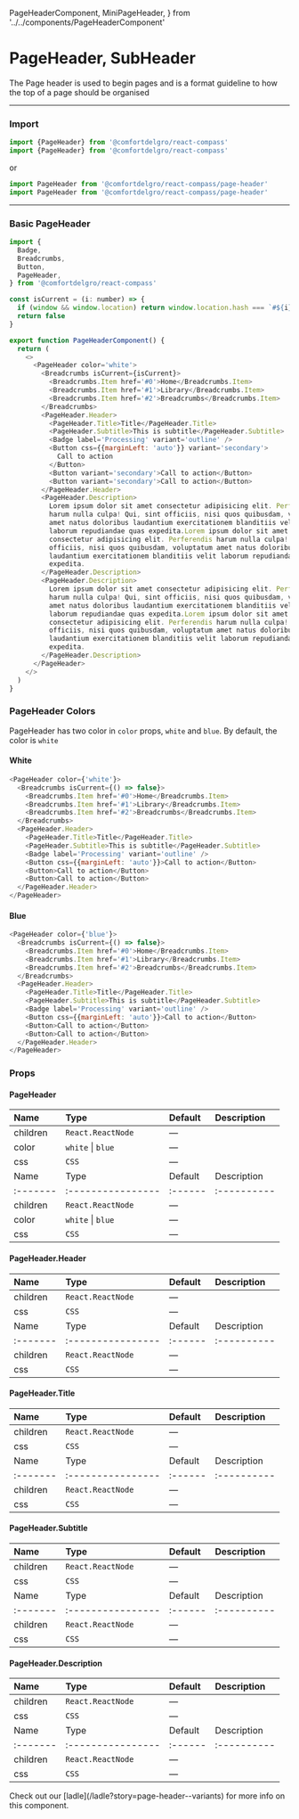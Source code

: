   PageHeaderComponent,
  MiniPageHeader,
} from '../../components/PageHeaderComponent'

# PageHeader, SubHeader

The Page header is used to begin pages and is a format guideline to how the top of a page should be organised

---

### Import

```js
import {PageHeader} from '@comfortdelgro/react-compass'
import {PageHeader} from '@comfortdelgro/react-compass'
```

or

```js
import PageHeader from '@comfortdelgro/react-compass/page-header'
import PageHeader from '@comfortdelgro/react-compass/page-header'
```

---

### Basic PageHeader

<section className={styles.componentShowcaseContainer}>
  <PageHeaderComponent />
</section>

```js
import {
  Badge,
  Breadcrumbs,
  Button,
  PageHeader,
} from '@comfortdelgro/react-compass'

const isCurrent = (i: number) => {
  if (window && window.location) return window.location.hash === `#${i}`
  return false
}

export function PageHeaderComponent() {
  return (
    <>
      <PageHeader color='white'>
        <Breadcrumbs isCurrent={isCurrent}>
          <Breadcrumbs.Item href='#0'>Home</Breadcrumbs.Item>
          <Breadcrumbs.Item href='#1'>Library</Breadcrumbs.Item>
          <Breadcrumbs.Item href='#2'>Breadcrumbs</Breadcrumbs.Item>
        </Breadcrumbs>
        <PageHeader.Header>
          <PageHeader.Title>Title</PageHeader.Title>
          <PageHeader.Subtitle>This is subtitle</PageHeader.Subtitle>
          <Badge label='Processing' variant='outline' />
          <Button css={{marginLeft: 'auto'}} variant='secondary'>
            Call to action
          </Button>
          <Button variant='secondary'>Call to action</Button>
          <Button variant='secondary'>Call to action</Button>
        </PageHeader.Header>
        <PageHeader.Description>
          Lorem ipsum dolor sit amet consectetur adipisicing elit. Perferendis
          harum nulla culpa! Qui, sint officiis, nisi quos quibusdam, voluptatum
          amet natus doloribus laudantium exercitationem blanditiis velit
          laborum repudiandae quas expedita.Lorem ipsum dolor sit amet
          consectetur adipisicing elit. Perferendis harum nulla culpa! Qui, sint
          officiis, nisi quos quibusdam, voluptatum amet natus doloribus
          laudantium exercitationem blanditiis velit laborum repudiandae quas
          expedita.
        </PageHeader.Description>
        <PageHeader.Description>
          Lorem ipsum dolor sit amet consectetur adipisicing elit. Perferendis
          harum nulla culpa! Qui, sint officiis, nisi quos quibusdam, voluptatum
          amet natus doloribus laudantium exercitationem blanditiis velit
          laborum repudiandae quas expedita.Lorem ipsum dolor sit amet
          consectetur adipisicing elit. Perferendis harum nulla culpa! Qui, sint
          officiis, nisi quos quibusdam, voluptatum amet natus doloribus
          laudantium exercitationem blanditiis velit laborum repudiandae quas
          expedita.
        </PageHeader.Description>
      </PageHeader>
    </>
  )
}
```

### PageHeader Colors

PageHeader has two color in `color` props, `white` and `blue`. By default, the color is `white`

#### White

<section className={styles.componentShowcaseContainer}>
  <MiniPageHeader />
</section>

```js {1}
<PageHeader color={'white'}>
  <Breadcrumbs isCurrent={() => false}>
    <Breadcrumbs.Item href='#0'>Home</Breadcrumbs.Item>
    <Breadcrumbs.Item href='#1'>Library</Breadcrumbs.Item>
    <Breadcrumbs.Item href='#2'>Breadcrumbs</Breadcrumbs.Item>
  </Breadcrumbs>
  <PageHeader.Header>
    <PageHeader.Title>Title</PageHeader.Title>
    <PageHeader.Subtitle>This is subtitle</PageHeader.Subtitle>
    <Badge label='Processing' variant='outline' />
    <Button css={{marginLeft: 'auto'}}>Call to action</Button>
    <Button>Call to action</Button>
    <Button>Call to action</Button>
  </PageHeader.Header>
</PageHeader>
```

#### Blue

<section className={styles.componentShowcaseContainer}>
  <MiniPageHeader color={'blue'} />
</section>

```js {1}
<PageHeader color={'blue'}>
  <Breadcrumbs isCurrent={() => false}>
    <Breadcrumbs.Item href='#0'>Home</Breadcrumbs.Item>
    <Breadcrumbs.Item href='#1'>Library</Breadcrumbs.Item>
    <Breadcrumbs.Item href='#2'>Breadcrumbs</Breadcrumbs.Item>
  </Breadcrumbs>
  <PageHeader.Header>
    <PageHeader.Title>Title</PageHeader.Title>
    <PageHeader.Subtitle>This is subtitle</PageHeader.Subtitle>
    <Badge label='Processing' variant='outline' />
    <Button css={{marginLeft: 'auto'}}>Call to action</Button>
    <Button>Call to action</Button>
    <Button>Call to action</Button>
  </PageHeader.Header>
</PageHeader>
```

### Props

#### PageHeader

| Name     | Type              | Default | Description |
| :------- | :---------------- | :------ | :---------- |
| children | `React.ReactNode` | —       |             |
| color    | `white` \| `blue` | —       |             |
| css      | `CSS`             | —       |             |
| Name     | Type              | Default | Description |
| :------- | :---------------- | :------ | :---------- |
| children | `React.ReactNode` | —       |             |
| color    | `white` \| `blue` | —       |             |
| css      | `CSS`             | —       |             |

#### PageHeader.Header

| Name     | Type              | Default | Description |
| :------- | :---------------- | :------ | :---------- |
| children | `React.ReactNode` | —       |             |
| css      | `CSS`             | —       |             |
| Name     | Type              | Default | Description |
| :------- | :---------------- | :------ | :---------- |
| children | `React.ReactNode` | —       |             |
| css      | `CSS`             | —       |             |

#### PageHeader.Title

| Name     | Type              | Default | Description |
| :------- | :---------------- | :------ | :---------- |
| children | `React.ReactNode` | —       |             |
| css      | `CSS`             | —       |             |
| Name     | Type              | Default | Description |
| :------- | :---------------- | :------ | :---------- |
| children | `React.ReactNode` | —       |             |
| css      | `CSS`             | —       |             |

#### PageHeader.Subtitle

| Name     | Type              | Default | Description |
| :------- | :---------------- | :------ | :---------- |
| children | `React.ReactNode` | —       |             |
| css      | `CSS`             | —       |             |
| Name     | Type              | Default | Description |
| :------- | :---------------- | :------ | :---------- |
| children | `React.ReactNode` | —       |             |
| css      | `CSS`             | —       |             |

#### PageHeader.Description

| Name     | Type              | Default | Description |
| :------- | :---------------- | :------ | :---------- |
| children | `React.ReactNode` | —       |             |
| css      | `CSS`             | —       |             |
| Name     | Type              | Default | Description |
| :------- | :---------------- | :------ | :---------- |
| children | `React.ReactNode` | —       |             |
| css      | `CSS`             | —       |             |


<Callout>
  Check out our [ladle](/ladle?story=page-header--variants) for more info on
  this component.
</Callout>
